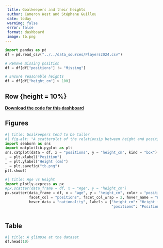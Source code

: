 ```yaml
---
 title: Goalkeepers and their heights
 author: Cameron West and Stéphane Guillou
 date: today
 warning: false
 error: false
 format: dashboard
 image: tb.png
---
```


```python
import pandas as pd
df = pd.read_csv("../../data_sources/Players2024.csv")

# Remove missing position
df = df[df["positions"] != "Missing"]

# Ensure reasonable heights
df = df[df["height_cm"] > 100]

```

## Row {height = 10%}
**[Download the code for this dashboard](../example_project.zip)**




## Figures {height=70%}


```python
#| title: Goalkeepers tend to be taller
#| fig-alt: "A scatterplot of the relationsip between height and position."
import seaborn as sns
import matplotlib.pyplot as plt
sns.catplot(data = df, x = "positions", y = "height_cm", kind = "box")
_ = plt.xlabel("Position")
_ = plt.ylabel("Height (cm)")
_ = plt.savefig("tb.png")
plt.show()

```

```python
#| title: Age vs Height
import plotly.express as px
#px.scatter(data_frame = df, x = "Age", y = "height_cm")
px.scatter(data_frame = df, x = "age", y = "height_cm", color = "positions",
           facet_col = "positions", facet_col_wrap = 2, hover_name = "name",
           hover_data = "nationality", labels = {"height_cm": "Height (cm)",
                                                 "positions": "Position"})



```

## Table


```python
#| title: A glimpse at the dataset
df.head(10)





















```
